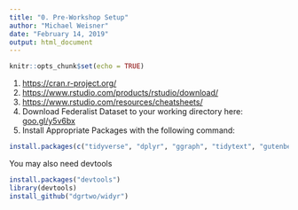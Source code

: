 ```yaml
---
title: "0. Pre-Workshop Setup"
author: "Michael Weisner"
date: "February 14, 2019"
output: html_document
---
```


```r
knitr::opts_chunk$set(echo = TRUE)
```


1. [https://cran.r-project.org/](Install R)
2. [https://www.rstudio.com/products/rstudio/download/](Download R Studio)
3. [https://www.rstudio.com/resources/cheatsheets/](Use R Cheatsheets)
4. Download Federalist Dataset to your working directory here: [goo.gl/y5v6bx](goo.gl/y5v6bx)
5. Install Appropriate Packages with the following command:

```r
install.packages(c("tidyverse", "dplyr", "ggraph", "tidytext", "gutenbergr", "janeaustenr", "tm", "wordcloud", "topicmodels", "text2vec", "ggplot2", "igraph", "quanteda", "rmarkdown", "rtweet"))
```


You may also need devtools

```r
install.packages("devtools")
library(devtools)
install_github("dgrtwo/widyr")
```

















